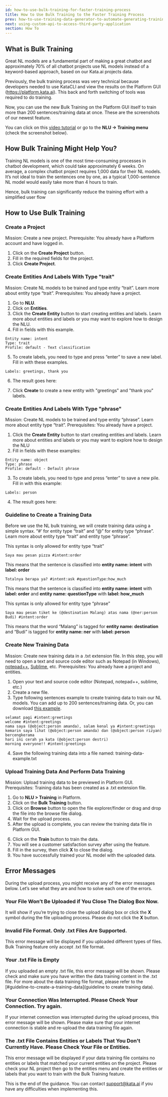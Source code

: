 ```yaml
---
id: how-to-use-bulk-training-for-faster-training-process
title: How to Use Bulk Training to the Faster Training Process
prev: how-to-use-training-data-generator-to-automate-generating-training-data
next: using-custom-api-to-access-third-party-application
section: How To
---
```


## What is Bulk Training

Great NL models are a fundamental part of making a great chatbot and approximately 70% of all chatbot projects use NL models instead of a keyword-based approach, based on our Kata.ai projects data.

Previously, the bulk training process was very technical because developers needed to use KataCLI and view the results on the Platform GUI (<a href="https://platform.kata.ai" target="_blank"><span>http</span>s://platform.kata.ai</a>). This back and forth switching of tools was required to do training.

Now, you can use the new Bulk Training on the Platform GUI itself to train more than 200 sentences/training data at once. These are the screenshots of our newest feature.

<ImageWrapper>
  <FigureImage
    alt="Image 1 Alt"
    src="/assets/images/products/kata-platform/how-to/how-to-use-bulk-training-to-the-faster-training-process/image1.webp"
    caption={{ title: 'Figure 1', description: 'Upload training data file' }}
    layout="responsive"
    naturalWidth={2106}
    naturalHeight={1278}
  />
</ImageWrapper>

<ImageWrapper>
  <FigureImage
    alt="Image 2 Alt"
    src="/assets/images/products/kata-platform/how-to/how-to-use-bulk-training-to-the-faster-training-process/image2.webp"
    caption={{ title: 'Figure 2', description: 'Preview from uploaded training data from file' }}
    layout="responsive"
    naturalWidth={2106}
    naturalHeight={1278}
  />
</ImageWrapper>

You can click on this <a href="https://www.youtube.com/watch?v=qcxQqMI-Khs" target="_blank">video tutorial</a> or go to the **NLU -> Training menu** (check the screenshot below).

<ImageWrapper>
  <FigureImage
    alt="Image 3 Alt"
    src="/assets/images/products/kata-platform/how-to/how-to-use-bulk-training-to-the-faster-training-process/image3.webp"
    caption={{ title: 'Figure 3', description: 'Video tutorial in bulk training' }}
    layout="responsive"
    naturalWidth={2106}
    naturalHeight={1278}
  />
</ImageWrapper>

## How Bulk Training Might Help You?

Training NL models is one of the most time-consuming processes in chatbot development, which could take approximately 6 weeks. On average, a complex chatbot project requires 1,000 data for their NL models. It’s not ideal to train the sentences one by one, as a typical 1,000-sentence NL model would easily take more than 4 hours to train.

Hence, bulk training can significantly reduce the training effort with a simplified user flow

## How to Use Bulk Training

### Create a Project

Mission: Create a new project.
Prerequisite: You already have a Platform account and have logged in.

1. Click on the **Create Project** button.
2. Fill in the required fields for the project.
3. Click **Create Project**.

### Create Entities And Labels With Type "trait"

Mission: Create NL models to be trained and type entity “trait”. Learn more about entity type “trait”.
Prerequisites: You already have a project.

1. Go to **NLU**.
2. Click on **Entities**.
3. Click the **Create Entity** button to start creating entities and labels. Learn more about entities and labels or you may want to explore how to design the NLU.
4. Fill in fields with this example.

```
Entity name: intent
Type: trait
Profile: default - Text classification
```

5. To create labels, you need to type and press “enter” to save a new label. Fill in with these examples.

```
Labels: greetings, thank you
```

6. The result goes here:

<ImageWrapper>
  <FigureImage
    alt="Image 4 Alt"
    src="/assets/images/products/kata-platform/how-to/how-to-use-bulk-training-to-the-faster-training-process/image4.webp"
    caption={{ title: 'Figure 4', description: 'Create entity type “trait”' }}
    layout="responsive"
    naturalWidth={2106}
    naturalHeight={1278}
  />
</ImageWrapper>

7. Click **Create** to create a new entity with "greetings" and "thank you" labels.

### Create Entities And Labels With Type "phrase"

Mission: Create NL models to be trained and type entity “phrase”. Learn more about entity type “trait”.
Prerequisites: You already have a project.

1. Click the **Create Entity** button to start creating entities and labels. Learn more about entities and labels or you may want to explore how to design the NLU
2. Fill in fields with these examples:

```
Entity name: object
Type: phrase
Profile: default - Default phrase
```

3. To create labels, you need to type and press “enter” to save a new pile. Fill in with this example:

```
Labels: person
```

4. The result goes here:

<ImageWrapper>
  <FigureImage
    alt="Image 5 Alt"
    src="/assets/images/products/kata-platform/how-to/how-to-use-bulk-training-to-the-faster-training-process/image5.webp"
    caption={{ title: 'Figure 5', description: 'Create entity type “phrase”' }}
    layout="responsive"
    naturalWidth={2106}
    naturalHeight={1278}
  />
</ImageWrapper>

### Guideline to Create a Training Data

Before we use the NL bulk training, we will create training data using a simple syntax. “#’ for entity type “trait” and “@” for entity type “phrase”. Learn more about entity type “trait” and entity type “phrase”.

This syntax is only allowed for entity type “trait”

```
Saya mau pesan pizza #intent:order
```

This means that the sentence is classified into **entity name: intent** with **label: order**

```
Totalnya berapa ya? #intent:ask #questionType:how_much
```

This means that the sentence is classified into **entity name: intent** with **label: order** and **entity name: questionType** with **label: how_much**

This syntax is only allowed for entity type “phrase”

```
Saya mau pesan tiket ke (@destination Malang) atas nama (@ner:person Budi) #intent:order
```

This means that the word “Malang” is tagged for **entity name: destination** and “Budi” is tagged for **entity name: ner** with **label: person**

### Create New Training Data

Mission: Create new training data in a .txt extension file. In this step, you will need to open a text and source code editor such as Notepad (in Windows), <a href="https://notepad-plus-plus.org/downloads/" target="_blank">notepad++</a>, <a href="https://www.sublimetext.com/" target="_blank">Sublime</a>, etc.
Prerequisites: You already have a project and entities.

1. Open your text and source code editor (Notepad, notepad++, sublime, etc.)
2. Create a new file.
3. Type following sentences example to create training data to train our NL models. You can add up to 200 sentences/training data. Or, you can download <a href="https://drive.google.com/file/d/1ErLuDwa6_1hyfnV7zVNBrlleE7l3KCb0/view" target="_blank">this example</a>.

```
selamat pagi #intent:greetings
welcome #intent:greetings
nama saya (@object:person amanda), salam kenal ya #intent:greetings
kemarin saya lihat (@object:person amanda) dan (@object:person rizyan) bercengkerama
hari ini cerah ya kata (@object:person destri)
morning everyone!! #intent:greetings
```

4. Save the following training data into a file named: training-data-example.txt

### Upload Training Data And Perform Data Training

Mission: Upload training data to be previewed in Platform GUI.
Prerequisites: Training data has been created as a .txt extension file.

1. Go to **NLU > Training** in Platform.
2. Click on the **Bulk Training** button.
3. Click on **Browse** button to open the file explorer/finder or drag and drop the file into the browse file dialog.
4. Wait for the upload process.
5. After the upload is complete, you can review the training data file in Platform GUI.

<ImageWrapper>
  <FigureImage
    alt="Image 6 Alt"
    src="/assets/images/products/kata-platform/how-to/how-to-use-bulk-training-to-the-faster-training-process/image6.webp"
    caption={{ title: 'Figure 6', description: 'Preview training data' }}
    layout="responsive"
    naturalWidth={2106}
    naturalHeight={1278}
  />
</ImageWrapper>

6. Click on the **Train** button to train the data.
7. You will see a customer satisfaction survey after using the feature.
8. Fill in the survey, then click **X** to close the dialog.
9. You have successfully trained your NL model with the uploaded data.

<ImageWrapper>
  <FigureImage
    alt="Image 7 Alt"
    src="/assets/images/products/kata-platform/how-to/how-to-use-bulk-training-to-the-faster-training-process/image7.webp"
    caption={{ title: 'Figure 7', description: 'Successfully trained the training data' }}
    layout="responsive"
    naturalWidth={2106}
    naturalHeight={1278}
  />
</ImageWrapper>

## Error Messages

During the upload process, you might receive any of the error messages below. Let’s see what they are and how to solve each one of the errors.

### Your File Won’t Be Uploaded if You Close The Dialog Box Now.

It will show if you’re trying to close the upload dialog box or click the **X** symbol during the file uploading process. Please do not click the **X** button.

<ImageWrapper>
  <FigureImage
    alt="Image 8 Alt"
    src="/assets/images/products/kata-platform/how-to/how-to-use-bulk-training-to-the-faster-training-process/image8.webp"
    caption={{ title: 'Figure 8', description: 'Showing warning message if you click “x” button.' }}
    layout="responsive"
    naturalWidth={2106}
    naturalHeight={1278}
  />
</ImageWrapper>

### Invalid File Format. Only .txt Files Are Supported.

This error message will be displayed if you uploaded different types of files. Bulk Training feature only accept .txt file format.

<ImageWrapper>
  <FigureImage
    alt="Image 9 Alt"
    src="/assets/images/products/kata-platform/how-to/how-to-use-bulk-training-to-the-faster-training-process/image9.webp"
    caption={{ title: 'Figure 9', description: 'Showing error message if you’re uploading not .txt format.' }}
    layout="responsive"
    naturalWidth={2106}
    naturalHeight={1278}
  />
</ImageWrapper>

### Your .txt File is Empty

If you uploaded an empty .txt file, this error message will be shown. Please check and make sure you have written the data training content in the .txt file. For more about the data training file format, please refer to the [#guideline-to-create-a-training-data](guideline to create training data).

<ImageWrapper>
  <FigureImage
    alt="Image 10 Alt"
    src="/assets/images/products/kata-platform/how-to/how-to-use-bulk-training-to-the-faster-training-process/image10.webp"
    caption={{ title: 'Figure 10', description: 'Showing error that your file does not have any script inside it.' }}
    layout="responsive"
    naturalWidth={2106}
    naturalHeight={1278}
  />
</ImageWrapper>

### Your Connection Was Interrupted. Please Check Your Connection. Try again.

If your internet connection was interrupted during the upload process, this error message will be shown. Please make sure that your internet connection is stable and re-upload the data training file again.

<ImageWrapper>
  <FigureImage
    alt="Image 11 Alt"
    src="/assets/images/products/kata-platform/how-to/how-to-use-bulk-training-to-the-faster-training-process/image11.webp"
    caption={{ title: 'Figure 11', description: 'Showing error message that your connection is bad and has interrupted training data uploading process.' }}
    layout="responsive"
    naturalWidth={2106}
    naturalHeight={1278}
  />
</ImageWrapper>

### The .txt File Contains Entities or Labels That You Don't Currently Have. Please Check Your File or Entities.

This error message will be displayed if your data training file contains no entities or labels that matched your current entities on the project. Please check your NL project then go to the entities menu and create the entities or labels that you want to train with the Bulk Training feature.

This is the end of the guidance. You can contact <a href="mailto:support@kata.ai">support@kata.ai</a> if you have any difficulties when implementing this.
